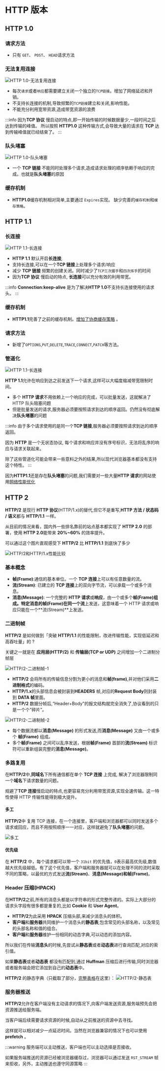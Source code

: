 # HTTP 版本

## HTTP 1.0

### 请求方法

- 只有 `GET`、 `POST`、 `HEAD`请求方法

### 无法复用连接

![HTTP 1.0-无法复用连接](./images/Snipaste_2024-09-15_13-54-27.png)

- 每次`请求`或者`响应`都需要建立关闭一个独立的`TCP链接`。增加了网络延迟和开销。
- 不支持长连接的机制,导致频繁的`TCP链接`建立和关闭,影响性能。
- 不能充分利用宽带资源,造成带宽资源的浪费

:::info
因为**TCP 协议** 慢启动的特点,即一开始传输的时候数据量少,一段时间之后达到传输的峰值。
所以按照 **HTTP1.0** 这种传输方式,会导致大量的请求在 **TCP** 达到传输峰值就已经结束了。
:::

### 队头堵塞

![HTTP 1.0-队头堵塞](./images/Snipaste_2024-09-15_18-29-31.png)

- 一个 **TCP 链接** 不能同时处理多个请求,造成请求处理的顺序依赖于响应的完成。也就是**队头堵塞**的原因

### 缓存机制

- **HTTP1.0**缓存机制相对简单,主要通过 `Expires`实现。 缺少完善的`缓存机制`和`缓存策略`。

## HTTP 1.1

### 长连接

![HTTP 1.1-长连接](./images/Snipaste_2024-09-15_18-48-17.png)

- **HTTP 1.1** 默认开启**长连接**,
- 支持长连接,可以在一个**TCP 链接**上处理多个请求/响应
- 减少 **TCP 链接** 频繁的创建关闭。同时减少了`TCP三次握手`和`四次挥手`的时间
- 因为**TCP 协议** 慢启动的特点, **长连接**可以充分有效的利用带宽。

:::info
**Connection:keep-alive** 是为了解决**HTTP 1.0**不支持长连接使用的请求头。
:::

### 缓存机制

- **HTTP1.1**完善了之前的缓存机制。[增加了协商缓存策略](./cache-protocol.mdx) 。

### 请求方法

- 新增了`OPTIONS`,`PUT`,`DELETE`,`TRACE`,`CONNECT`,`PATCH`等方法。

### 管道化

![HTTP 1.1-长连接](./images/Snipaste_2024-09-15_21-03-35.png)

**HTTP 1.1**允许在响应到达之前发送下一个请求,这样可以大幅度缩减带宽限制时间。

- 多个 **HTTP 请求**不用依赖上一个响应的完成，可以批量发送，这就解决了 HTTP 队头阻塞问题
- 但是批量发送的请求,服务器必须要按照请求到达的顺序返回。仍然没有彻底解决**队头堵塞**的问题

:::info
由于多个请求使用的是同一个**TCP 链接**,服务器必须要按照请求到达的顺序返回。

因为 **HTTP** 是一个无状态协议, 每个请求和响应并没有序号标识，无法将乱序的响应与请求关联起来。

除了这些管道化可能会带来一些意料之外的结果,所以现代浏览器基本都没有支持这个特性。
:::

因为**HTTP1.1**还是存在**队头堵塞**的问题,我们需要对一些大量**HTTP 请求**的网站使用[网络性能优化](./performance.mdx)

## HTTP 2

**HTTP/2** 是现行 **HTTP 协议**(HTTP/1.x)的替代,但它不是重写,**HTTP 方法 / 状态码 / 语义**都与 **HTTP/1.1** 一样。

从目前的情况来看，国内外一些排名靠前的站点基本都实现了 **HTTP 2.0** 的部署，使用 **HTTP 2.0**能带来 **20%~60%** 的效率提升。

可以通过这个图片直观感受下 **HTTP/2** 比 **HTTP/1.1** 到底快了多少

![HTTP/2和HTTP/1.x性能比较](./images/687474703a2f2f7265736f757263652e6d757969792e636e2f696d6167652f32303231303531313035343532302e676966.gif)

### 基本概念

- **帧(Frame)**:通信的基本单位。一个 **TCP 连接**上可以有任意数量的流。
- **流(Stream)**: 已建立的 **TCP 连接**上的双向字节流，可以承载一个或多个消息。
- **消息(Message)**: 一个完整的 **HTTP 请求**或**响应**，由一个或多个**帧(Frame)**组成。特定消息的**帧(Frame)**在同一个**流**上发送，这意味着一个 HTTP 请求或响应只能在一个**流(Stream)**上发送。

### 二进制帧

**HTTP/2** 是如何做到「突破 **HTTP/1.1** 的性能限制，改进传输性能，实现低延迟和高吞吐量」的 ?

关键之一就是在 **应用层(HTTP/2)** 和 **传输层(TCP or UDP)** 之间增加一个二进制分帧层

![HTTP/2-二进制帧-1](./images/687474703a2f2f7265736f757263652e6d757969792e636e2f696d6167652f32303231303531313037323731372e6a706567.jpeg)

- **HTTP/2** 会将所有的传输信息分割为更小的消息和**帧(frame)**,并对他们采用**二进制格式**的编码。
- **HTTP/1.x**的头部信息会被封装到**HEADERS** 帧,对应的**Request Body**则封装到 **DATA 帧**里面。
- **HTTP/2** 数据分帧后,“Header+Body"的报文结构就完全消失了,协议看到的只是一个个"碎片”。

![HTTP/2-二进制帧-2](./images/1_OfgNL7FuDRMrPQy-xPJpsg.webp)

- 每个数据流都以**消息(Message)** 的形式发送,而**消息(Message)** 又由一个或多个 **帧(Frame)** 组成。
- 多个**帧(Frame)** 之间可以乱序发送，根据**帧(Frame)** 首部的**流(Stream)** 标识符可以重新组装完整的**消息(Message)**。

### 多路复用

在**HTTP/2**中,**同域名**下所有通信都在单个 **TCP 连接** 上完成, 解决了浏览器限制同一个**域名**下请求数量的问题。

规避了**TCP 连接**慢启动的特点,也更容易充分利用带宽资源,实现全速传输。这一特性使得 HTTP 传输性能得到极大提升。

#### 多工

**HTTP/2**中 复用 TCP 连接，在一个连接里，客户端和浏览器都可以同时发送多个请求或回应，而且不用按照顺序一一对应，这样就避免了**队头堵塞**的问题。

![多工](./images/687474703a2f2f7265736f757263652e6d757969792e636e2f696d6167652f32303231303531313037343132372e706e67.png)

#### 优先级

在 **HTTP/2** 中，每个请求都可以带一个 `31bit` 的优先值，`0`表示最高优先级,数值越大优先级越低。有了这个优先值，客户端和服务器就可以在处理不同的流时采取不同的策略，以最优的方式发送**流(Stream)**、**消息(Message)**和**帧(Frame)**。

### Header 压缩(HPACK)

在**HTTP/2**之前,所有的消息头都是以字符串的形式完整传递的。实际上大部分的请求头字段有很多都是重复的,比如 **Cookie** 和 **User Agent**。

- **HTTP/2**为此采用 **HPACK** 压缩头部,来减少消息头的体积。
- **客户端**和**服务器**共同维护一个消息头的**静态表**,包含常见的头部名称，以及常见的头部名称和值的组合。
- **客户端**和**服务器**维护一份相同的动态字典,可以动态的添加内容。

所以我们在传输**消息头**的时候,先尝试从**静态表**或者**动态表**进行查询匹配,对应的索引值。

如果**静态表**或者**动态表** 都没有匹配到,通过 **Huffman** 压缩后进行传输,同时浏览器或者服务端会把它添加到自己的**动态表**中。

**HTTP/2** 的静态字典（只截取了部分，[完整表格](https://httpwg.org/specs/rfc7541.html#static.table.definition)在这里）：
![HTTP/2-静态表](./images/Snipaste_2024-09-16_02-18-01.png)

### 服务器推送

**HTTP/2**允许在客户端没有主动请求的情况下,向客户端发送资源,服务端预先会把资源推送给服务端。

当客户端后续需要请求资源的时候,自动从之前推送的资源中去寻找。

这样就可以相对减少一点延迟时间。当然在浏览器兼容的情况下也可以使用 **prefetch** 。

:::warning
服务端可以主动推送，客户端也可以主动选择是否接收。

如果服务端推送的资源已经被浏览器缓存过，浏览器可以通过发送 `RST_STREAM` 帧来拒收，另外，主动推送也遵守同源策略
:::
